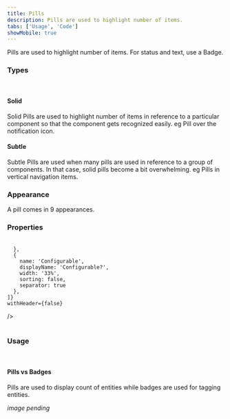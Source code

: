 ```yaml
---
title: Pills
description: Pills are used to highlight number of items.
tabs: ['Usage', 'Code']
showMobile: true
---
```


Pills are used to highlight number of items. For status and text, use a Badge. 

### Types

<br/>

#### Solid

Solid Pills are used to highlight number of items in reference to a particular component so that the component gets recognized easily. eg Pill over the notification icon.

<Preview name='components-pills-alert'/>

#### Subtle

Subtle Pills are used when many pills are used in reference to a group of components. In that case, solid pills become a bit overwhelming. eg Pills in vertical navigation items.

<Preview name='components-pills-subtle-alert'/>

### Appearance

A pill comes in 9 appearances.

<Preview name='components-pills-variants-appearance'/>

### Properties

<br/>

<Card shadow='none'>
  <Table
    showMenu={false}
    separator={true}
    data={[
      {
        Property: 'Max Width',
        Value: '160px',
        Configurable: '❌',
      },
      {
        Property: 'Corner radius',
        Value: '10px',
        Configurable: '❌',
      },
      {
        Property: 'Padding (Top, Right, Bottom, Left)',
        Value: '2px, 6px, 2px, 6px',
        Configurable: '❌',
      },
    ]}
    schema={[
      {
        name: 'Property',
        displayName: 'Property',
        width: '33%',
        sorting: false,
        separator: true,
      },
      {
        name: 'Value',
        displayName: 'Value',
        width: '33%',
        sorting: false,
        separator: true
        
      },
      {
        name: 'Configurable',
        displayName: 'Configurable?',
        width: '33%',
        sorting: false,
        separator: true
      },
    ]}
    withHeader={false}
  />
</Card>
<br/>
<br/>

### Usage

<br/>

#### Pills vs Badges

Pills are used to display count of entities while badges are used for tagging entities.

*image pending*